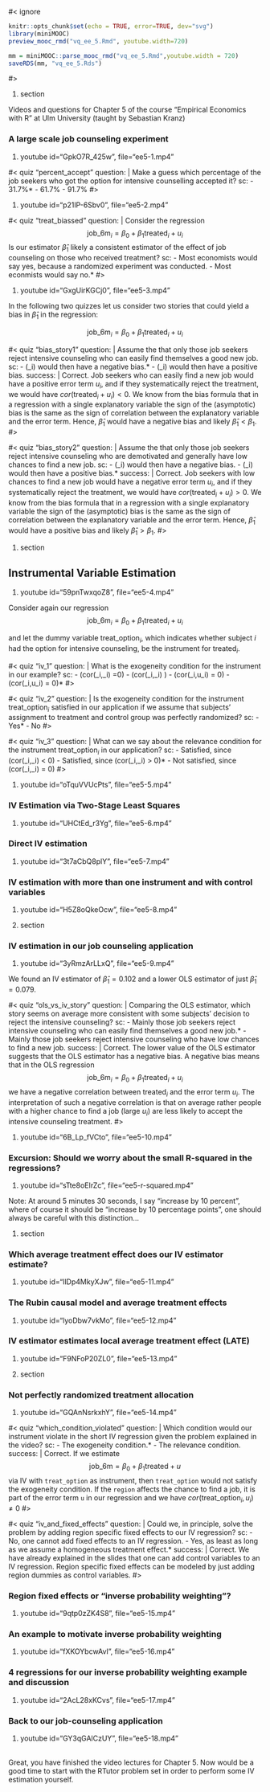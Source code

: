 #< ignore
```r
knitr::opts_chunk$set(echo = TRUE, error=TRUE, dev="svg")
library(miniMOOC)
preview_mooc_rmd("vq_ee_5.Rmd", youtube.width=720)

mm = miniMOOC::parse_mooc_rmd("vq_ee_5.Rmd",youtube.width = 720)
saveRDS(mm, "vq_ee_5.Rds")
```
#>

#. section

Videos and questions for Chapter 5 of the course "Empirical Economics with R" at Ulm University (taught by Sebastian Kranz)


### A large scale job counseling experiment

#. youtube id="GpkO7R_425w", file="ee5-1.mp4"

#< quiz "percent_accept"
question: |
  Make a guess which percentage of the job seekers who got the option for intensive counselling accepted it?
sc:
  - 31.7%*
  - 61.7%
  - 91.7%
#>

#. youtube id="p21lP-6Sbv0", file="ee5-2.mp4"

#< quiz "treat_biassed"
question: |
  Consider the regression $$\text{job_6m}_i = \beta_0 + \beta_1 \text{treated}_i + u_i$$
  Is our estimator $\hat \beta_1$ likely a consistent estimator of the effect of job counseling on those who received treatment?
sc:
  - Most economists would say yes, because a randomized experiment was conducted.
  - Most econmists would say no.*
#>

#. youtube id="GxgUirKGCj0", file="ee5-3.mp4"


In the following two quizzes let us consider two stories that could yield a bias in $\hat \beta_1$ in the regression:

$$\text{job_6m}_i = \beta_0 + \beta_1 \text{treated}_i + u_i$$

#< quiz "bias_story1"
question: |
  Assume the that only those job seekers reject intensive counseling who can easily find themselves a good new job.
sc:
  - \(\hat \beta_i\) would then have a negative bias.*
  - \(\hat \beta_i\) would then have a positive bias.
success: |
  Correct. Job seekers who can easily find a new job would have a positive error term $u_i$, and if they systematically reject the treatment, we would have $cor(\text{treated}_i + u_i) < 0$. We know from the bias formula that in a regression with a single explanatory variable the sign of the (asymptotic) bias is the same as the sign of correlation between the explanatory variable and the error term. Hence, $\hat \beta_1$ would have a negative bias and likely $\hat \beta_1 < \beta_1$.
#>

#< quiz "bias_story2"
question: |
  Assume the that only those job seekers reject intensive counseling who are demotivated and generally have low chances to find a new job.
sc:
  - \(\hat \beta_i\) would then have a negative bias.
  - \(\hat \beta_i\) would then have a positive bias.*
success: |
  Correct. Job seekers with low chances to find a new job would have a negative error term $u_i$, and if they systematically reject the treatment, we would have $cor(\text{treated}_i + u_i) > 0$. We know from the bias formula that in a regression with a single explanatory variable the sign of the (asymptotic) bias is the same as the sign of correlation between the explanatory variable and the error term. Hence, $\hat \beta_1$ would have a positive bias and likely $\hat \beta_1 > \beta_1$.
#>

#. section

## Instrumental Variable Estimation

#. youtube id="59pnTwxqoZ8", file="ee5-4.mp4"

Consider again our regression $$\text{job_6m}_i = \beta_0 + \beta_1 \text{treated}_i + u_i$$

and let the dummy variable $\text{treat_option}_i$, which indicates whether subject $i$ had the option for intensive counseling, be the instrument for $\text{treated}_i$.

#< quiz "iv_1"
question: |
  What is the exogeneity condition for the instrument in our example?
sc:
  - \(cor(\text{treated}_i,\text{treat_option}_i) =0\)
  - \(cor(\text{treated}_i,\text{treat_option}_i) \ne 0\)
  - \(cor(\text{treated}_i,u_i) = 0\)
  - \(cor(\text{treat_option}_i,u_i) = 0\)*
#>

#< quiz "iv_2"
question: |
  Is the exogeneity condition for the instrument $\text{treat_option}_i$ satisfied in our application if we assume that subjects' assignment to treatment and control group was perfectly randomized?
sc:
  - Yes*
  - No
#>


#< quiz "iv_3"
question: |
  What can we say about the relevance condition for the instrument $\text{treat_option}_i$ in our application?
sc:
  - Satisfied, since \(cor(\text{treated}_i,\text{treat_option}_i) < 0\)
  - Satisfied, since \(cor(\text{treated}_i,\text{treat_option}_i) > 0\)*
  - Not satisfied, since \(cor(\text{treated}_i,\text{treat_option}_i) = 0\)
#>

#. youtube id="oTquVVUcPts", file="ee5-5.mp4"

### IV Estimation via Two-Stage Least Squares

#. youtube id="UHCtEd_r3Yg", file="ee5-6.mp4"

### Direct IV estimation

#. youtube id="3t7aCbQ8plY", file="ee5-7.mp4"

### IV estimation with more than one instrument and with control variables

#. youtube id="H5Z8oQkeOcw", file="ee5-8.mp4"

#. section

### IV estimation in our job counseling application

#. youtube id="3yRmzArLLxQ", file="ee5-9.mp4"

We found an IV estimator of $\hat \beta_1 = 0.102$ and a lower OLS estimator of just $\hat \beta_1 = 0.079$. 

#< quiz "ols_vs_iv_story"
question: |
  Comparing the OLS estimator, which story seems on average more consistent with some subjects' decision to reject the intensive counseling?
sc:
  - Mainly those job seekers reject intensive counseling who can easily find themselves a good new job.*
  - Mainly those job seekers reject intensive counseling who have low chances to find a new job.
success: |
  Correct. The lower value of the OLS estimator suggests that the OLS estimator has a negative bias. A negative bias means that in the OLS regression $$\text{job_6m}_i = \beta_0 + \beta_1 \text{treated}_i + u_i$$ we have a negative correlation between $\text{treated}_i$ and the error term $u_i$. The interpretation of such a negative correlation is that on average rather people with a higher chance to find a job (large $u_i$) are less likely to accept the intensive counseling treatment.
#>

#. youtube id="6B_Lp_fVCto", file="ee5-10.mp4"

### Excursion: Should we worry about the small R-squared in the regressions?

#. youtube id="sTte8oEIrZc", file="ee5-r-squared.mp4"

Note: At around 5 minutes 30 seconds, I say "increase by 10 percent", where of course it should be "increase by 10 percentage points", one should always be careful with this distinction...

#. section

### Which average treatment effect does our IV estimator estimate?

#. youtube id="IlDp4MkyXJw", file="ee5-11.mp4"

### The Rubin causal model and average treatment effects 

#. youtube id="lyoDbw7vkMo", file="ee5-12.mp4"

### IV estimator estimates local average treatment effect (LATE)

#. youtube id="F9NFoP20ZL0", file="ee5-13.mp4"

#. section 

### Not perfectly randomized treatment allocation

#. youtube id="GQAnNsrkxhY", file="ee5-14.mp4"

#< quiz "which_condition_violated"
question: |
  Which condition would our instrument violate in the short IV regression given the problem explained in the video?
sc:
  - The exogeneity condition.*
  - The relevance condition.
success: |
  Correct. If we estimate $$\text{job_6m} = \beta_0 + \beta_1 \text{treated} + u$$ via IV with `treat_option` as instrument, then `treat_option` would not satisfy the exogeneity condition. If the `region` affects the chance to find a job, it is part of the error term `u` in our regression and we have $cor(\text{treat_option}_i, u_i) \ne 0$
#>

#< quiz "iv_and_fixed_effects"
question: |
  Could we, in principle, solve the problem by adding region specific fixed effects to our IV regression?
sc:
  - No, one cannot add fixed effects to an IV regression.
  - Yes, as least as long as we assume a homogeneous treatment effect.*
success: |
  Correct. We have already explained in the slides that one can add control variables to an IV regression. Region specific fixed effects can be modeled by just adding region dummies as control variables.
#>

### Region fixed effects or "inverse probability weighting"?

#. youtube id="9qtp0zZK4S8", file="ee5-15.mp4"

### An example to motivate inverse probability weighting

#. youtube id="fXKOYbcwAvI", file="ee5-16.mp4"

### 4 regressions for our inverse probability weighting example and discussion

#. youtube id="2AcL28xKCvs", file="ee5-17.mp4"

### Back to our job-counseling application

#. youtube id="GY3qGAlCzUY", file="ee5-18.mp4"

<br>
Great, you have finished the video lectures for Chapter 5. Now would be a good time to start with the RTutor problem set in order to perform some IV estimation yourself.